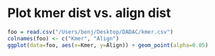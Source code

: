 Plot kmer dist vs. align dist
========================================================

```r
foo = read.csv("/Users/benj/Desktop/DADAC/kmer.csv")
colnames(foo) <- c("Kmer", "Align")
ggplot(data=foo, aes(x=Kmer, y=Align)) + geom_point(alpha=0.05)
```

